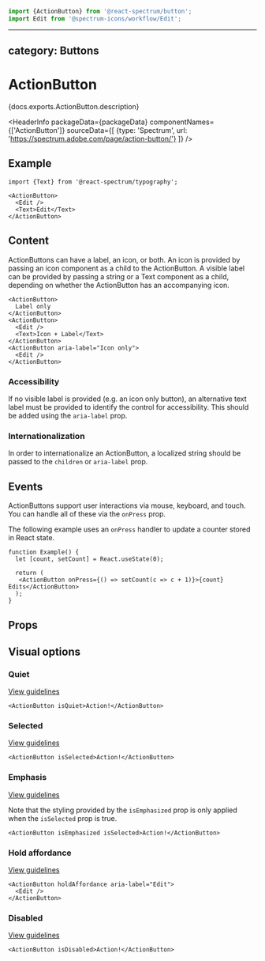<!-- Copyright 2020 Adobe. All rights reserved.
This file is licensed to you under the Apache License, Version 2.0 (the "License");
you may not use this file except in compliance with the License. You may obtain a copy
of the License at http://www.apache.org/licenses/LICENSE-2.0
Unless required by applicable law or agreed to in writing, software distributed under
the License is distributed on an "AS IS" BASIS, WITHOUT WARRANTIES OR REPRESENTATIONS
OF ANY KIND, either express or implied. See the License for the specific language
governing permissions and limitations under the License. -->



```jsx import
import {ActionButton} from '@react-spectrum/button';
import Edit from '@spectrum-icons/workflow/Edit';
```

---
category: Buttons
---

# ActionButton

<p>{docs.exports.ActionButton.description}</p>

<HeaderInfo
  packageData={packageData}
  componentNames={['ActionButton']}
  sourceData={[
    {type: 'Spectrum', url: 'https://spectrum.adobe.com/page/action-button/'}
  ]} />

## Example

```tsx example
import {Text} from '@react-spectrum/typography';

<ActionButton>
  <Edit />
  <Text>Edit</Text>
</ActionButton>
```

## Content

ActionButtons can have a label, an icon, or both. An icon is provided by passing an icon component as a child to the ActionButton.
A visible label can be provided by passing a string or a Text component as a child, depending on whether the ActionButton has an accompanying icon.

```tsx example
<ActionButton>
  Label only
</ActionButton>
<ActionButton>
  <Edit />
  <Text>Icon + Label</Text>
</ActionButton>
<ActionButton aria-label="Icon only">
  <Edit />
</ActionButton>
```

### Accessibility

If no visible label is provided (e.g. an icon only button),
an alternative text label must be provided to identify the control for accessibility. This should be added using
the `aria-label` prop.

### Internationalization

In order to internationalize an ActionButton, a localized string should be passed to the `children` or `aria-label` prop.

## Events

ActionButtons support user interactions via mouse, keyboard, and touch. You can handle all of these via the `onPress`
prop.

The following example uses an `onPress` handler to update a counter stored in React state.

```tsx example
function Example() {
  let [count, setCount] = React.useState(0);

  return (
   <ActionButton onPress={() => setCount(c => c + 1)}>{count} Edits</ActionButton>
  );
}
```

## Props

<PropTable component={docs.exports.ActionButton} links={docs.links} />

## Visual options

### Quiet
[View guidelines](https://spectrum.adobe.com/page/action-button/#Quiet)

```tsx example
<ActionButton isQuiet>Action!</ActionButton>
```

### Selected
[View guidelines](https://spectrum.adobe.com/page/action-button/#Selected)

```tsx example
<ActionButton isSelected>Action!</ActionButton>
```

### Emphasis
[View guidelines](https://spectrum.adobe.com/page/action-button/#Emphasis)

Note that the styling provided by the `isEmphasized` prop is only applied when the `isSelected` prop is true.

```tsx example
<ActionButton isEmphasized isSelected>Action!</ActionButton>
```

### Hold affordance
[View guidelines](https://spectrum.adobe.com/page/action-button/#Hold-icon)

```tsx example
<ActionButton holdAffordance aria-label="Edit">
  <Edit />
</ActionButton>
```

### Disabled
[View guidelines](https://spectrum.adobe.com/page/action-button/#Disabled)

```tsx example
<ActionButton isDisabled>Action!</ActionButton>
```
